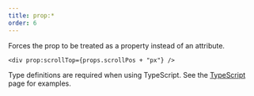 ```yaml
---
title: prop:*
order: 6
---
```


Forces the prop to be treated as a property instead of an attribute.

```tsx
<div prop:scrollTop={props.scrollPos + "px"} />
```

<Callout type="info" title="Strong-Typing Custom Properties">

Type definitions are required when using TypeScript.
See the [TypeScript](/configuration/typescript#forcing-properties-and-custom-attributes) page for examples.

</Callout>
